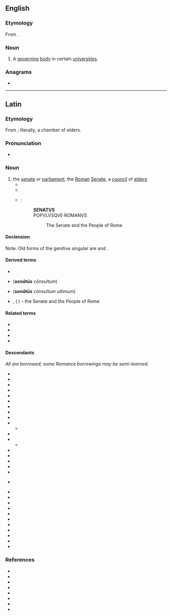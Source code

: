 {{also|Senatus}}
==English==

===Etymology===
From {{bor|en|la|senatus}}.

===Noun===
{{en-noun|?}}

# A [[govern]]ing [[body]] in certain [[university|universities]].

===Anagrams===
* {{anagrams|en|a=aensstu|nasutes|sun teas|unseats}}

----

==Latin==

===Etymology===
From {{af|la|senex|t1=old|-ātus|id2=abstract noun}}; literally, a chamber of elders.

===Pronunciation===
* {{la-IPA|senātus}}

===Noun===
{{la-noun|senātus<4>}}

# the [[senate]] or [[parliament]]; the [[Roman]] [[Senate]], a [[council]] of [[elders]]
#* {{Q|la|Cicero|Catiline|Oratio in Catilinam Prima in Senatu Habita|2|quote=O tempora, o mores! '''Senatus''' haec intellegit, consul videt; hic tamen vivit. Vivit?|trans=Shame on the age and on its principles! The '''senate''' is aware of these things; the consul sees them; and yet this man lives. Lives!}}
#* {{Q|la|Ovid|Fasti|5|63-64|quote=‘nec nisi post annōs patuit tunc cūriā sērōs,<br/>nōmen et aetātis mīte '''senātus''' erat.’|trans=''‘‘Nor then was the Senate-house open [to a citizen] except after [his] latter years, and [the word] '''Senate''' [itself] was the mellow name of old age.’’''<br/>(The muse {{w|Urania}} is speaking. “Senatus,” the {{w|Roman Senate}}, relates to another word that is “[[aetatis]]” or “of old age”: [[senex]] – i.e., the Senate was a council of elderly men.)}}
#* {{circa|82 {{AD}}}} {{w|Arch of Titus}}:
#*: '''SENATVS'''
#*: POPVLVSQVE·ROMANVS
#*:: The Senate and the People of Rome

====Declension====
{{la-ndecl|senātus<4>}}
Note: Old forms of the genitive singular are {{m|la|senātuis}} and {{m|la|senātī}}.

====Derived terms====
* {{l|la|senāculum}}
* {{l|la|S. C.}} ('''''senātūs''' cōnsultum'')
* {{l|la|S. C. U.}} ('''''senātūs''' cōnsultum ultimum'')
* {{l|la|S. P. Q. R.}}, {{l|la|SPQR}} ('''''{{l|la|senatus|Senātus}}''' {{l|la|populus|Populus}}{{l|la|-que|que}} {{l|la|romanus|Rōmānus}}'') – the Senate and the People of Rome

====Related terms====
* {{l|la|senātor}}
* {{l|la|senātōrius}}
* {{l|la|senātrīx}}
* {{l|la|senex}}

====Descendants====
''All are borrowed; some Romance borrowings may be semi-learned.''
{{top4}}
* {{desc|hy|սենատ}}
* {{desc|eu|senatu}}
* {{desc|be|сенат}}
* {{desc|bg|сенат}}
* {{desc|ca|senat}}
* {{desc|kw|senedh}}
* {{desc|cs|senát}}
* {{desc|da|senat}}
* {{desc|fi|senaatti}}
* {{desc|fro|senat}}
** {{desctree|frm|senat}}
* {{desc|ka|სენატი}}
* {{desc|de|Senat}}
** {{desc|et|senat}}
* {{desc|hu|szenátus}}
* {{desc|ga|seanad}}
* {{desctree|it|senato}}
* {{desc|lld|senat}}
* {{desc|mk|сенат}}
* {{desc|no|-}} {{l|nb|senat}}
* {{desc|pl|senat}}
* {{desc|pt|senado|bor=1}}
* {{desc|ro|senat|bor=1}}
* {{desctree|ru|сенат}}
* {{desctree|es|senado}}
* {{desc|gd|seanadh}}
* {{desc|scn|sinatu}}
* {{desc|sv|senat}}
* {{desc|uk|сенат}}
* {{desc|cy|senedd}}
* {{desc|yi|סענאַט}}
{{bottom}}

===References===
* {{R:L&S}}
* {{R:Elementary Lewis}}
* {{R:du Cange}}
* {{R:Gaffiot}}
* {{R:M&A}}
* {{R:Peck}}
* {{R:NLW}}
* {{R:Smith's Antiquities}}
{{C|la|Government|Politics}}